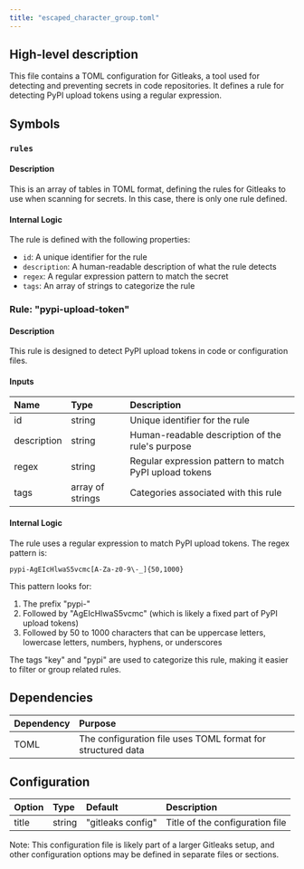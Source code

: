 ```yaml
---
title: "escaped_character_group.toml"
---
```


## High-level description
This file contains a TOML configuration for Gitleaks, a tool used for detecting and preventing secrets in code repositories. It defines a rule for detecting PyPI upload tokens using a regular expression.

## Symbols

### `rules`
#### Description
This is an array of tables in TOML format, defining the rules for Gitleaks to use when scanning for secrets. In this case, there is only one rule defined.

#### Internal Logic
The rule is defined with the following properties:
- `id`: A unique identifier for the rule
- `description`: A human-readable description of what the rule detects
- `regex`: A regular expression pattern to match the secret
- `tags`: An array of strings to categorize the rule

### Rule: "pypi-upload-token"
#### Description
This rule is designed to detect PyPI upload tokens in code or configuration files.

#### Inputs
| Name | Type | Description |
|:-----|:-----|:------------|
| id | string | Unique identifier for the rule |
| description | string | Human-readable description of the rule's purpose |
| regex | string | Regular expression pattern to match PyPI upload tokens |
| tags | array of strings | Categories associated with this rule |

#### Internal Logic
The rule uses a regular expression to match PyPI upload tokens. The regex pattern is:
```
pypi-AgEIcHlwaS5vcmc[A-Za-z0-9\-_]{50,1000}
```

This pattern looks for:
1. The prefix "pypi-"
2. Followed by "AgEIcHlwaS5vcmc" (which is likely a fixed part of PyPI upload tokens)
3. Followed by 50 to 1000 characters that can be uppercase letters, lowercase letters, numbers, hyphens, or underscores

The tags "key" and "pypi" are used to categorize this rule, making it easier to filter or group related rules.

## Dependencies
| Dependency | Purpose |
|:-----------|:--------|
| TOML | The configuration file uses TOML format for structured data |

## Configuration
| Option | Type | Default | Description |
|:-------|:-----|:--------|:------------|
| title | string | "gitleaks config" | Title of the configuration file |

Note: This configuration file is likely part of a larger Gitleaks setup, and other configuration options may be defined in separate files or sections.